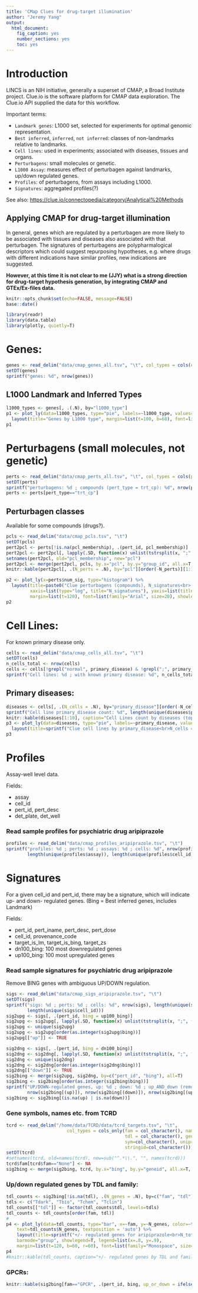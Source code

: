 ```yaml
---
title: 'CMap Clues for drug-target illumination'
author: "Jeremy Yang"
output:
  html_document:
    fig_caption: yes
    number_sections: yes
    toc: yes
---
```


# Introduction

LINCS is an NIH initiative, generally a superset of CMAP, a Broad Institute project. Clue.io is the software
platform for CMAP data exploration. The Clue.io API supplied the data for this workflow.

Important terms:

* `Landmark genes`: L1000 set, selected for experiments for optimal genomic representation.
* `Best inferred`, `inferred`, `not inferred`: classes of non-landmarks relative to landmarks.
* `Cell lines`: used in experiments; associated with diseases, tissues and organs.
* `Perturbagens`: small molecules or genetic.
* `L1000 Assay`: measures effect of perturbagen against landmarks, up/down regulated genes.
* `Profiles`: of perturbagens, from assays including L1000.
* `Signatures`: aggregated profiles(?)

See also: <https://clue.io/connectopedia/category/Analytical%20Methods>

## Applying CMAP for drug-target illumination

In general, genes which are regulated by a perturbagen are more likely to be associated with tissues and
diseases also associated with that perturbagen. The signatures of perturbagens are polypharmalogical 
descriptors which could suggest repurposing hypotheses, e.g. where drugs with different indications have 
similar profiles, new indications are suggested.

__However, at this time it is not clear to me (JJY) what is a strong direction for drug-target hypothesis generation,
by integrating CMAP and GTEx/Ex-files data.__


```r
knitr::opts_chunk$set(echo=FALSE, message=FALSE)
base::date()
```

```r
library(readr)
library(data.table)
library(plotly, quietly=T)
```

# Genes:

```r
genes <- read_delim("data/cmap_genes_all.tsv", "\t", col_types = cols(entrez_id = col_character()))
setDT(genes)
sprintf("genes: %d", nrow(genes))
```

## L1000 Landmark and Inferred Types
```r
l1000_types <- genes[, .(.N), by="l1000_type"]
p1 <- plot_ly(data=l1000_types, type="pie", labels=~l1000_type, values=~N, textinfo="label+value+percent", textposition="auto") %>%
  layout(title="Genes by L1000 type", margin=list(t=100, b=60), font=list(family="Monospace", size=20), showlegend=F)
p1
```

# Perturbagens (small molecules, not genetic)
```r
perts <- read_delim("data/cmap_perts_all.tsv", "\t", col_types = cols(pubchem_cid = col_character()))
setDT(perts)
sprintf("perturbagens: %d ; compounds (pert_type = trt_cp): %d", nrow(perts), sum(perts$pert_type=="trt_cp"))
perts <- perts[pert_type=="trt_cp"]
```

## Perturbagen classes 
Available for some compounds (drugs?).
```r
pcls <- read_delim("data/cmap_pcls.tsv", "\t")
setDT(pcls)
pert2pcl <- perts[!is.na(pcl_membership), .(pert_id, pcl_membership)]
pert2pcl <- pert2pcl[, lapply(.SD, function(x) unlist(tstrsplit(x, ";", fixed=TRUE))), by = pert_id][!is.na(pcl_membership)]
setnames(pert2pcl, old="pcl_membership", new="pcl")
pert2pcl <- merge(pert2pcl, pcls, by.x="pcl", by.y="group_id", all.x=T, all.y=F)
knitr::kable(pert2pcl[, .(N_perts = .N), by="pcl"][order(-N_perts)][1:10], caption="PCLs (top 10)")
```

```r
p2 <- plot_ly(x=perts$num_sig, type="histogram") %>%
  layout(title=paste0("Clue perturbagens (compounds), N_signatures<br>(N_total = ", nrow(perts), ")"), 
         xaxis=list(type="log", title="N_signatures"), yaxis=list(title="N"),
         margin=list(t=120), font=list(family="Arial", size=20), showlegend=F)
p2
```
#

# Cell Lines:
For known primary disease only.
```r
cells <- read_delim("data/cmap_cells_all.tsv", "\t")
setDT(cells)
n_cells_total <- nrow(cells)
cells <- cells[!grepl("normal", primary_disease) & !grepl(";", primary_disease) & !(is.null(primary_disease)) & primary_disease!="other"]
sprintf("Cell lines: %d ; with known primary disease: %d", n_cells_total, nrow(cells))
```

## Primary diseases:
```r
diseases <- cells[, .(N_cells = .N), by="primary_disease"][order(-N_cells)]
sprintf("Cell line primary_disease count: %d", length(unique(diseases$primary_disease)))
knitr::kable(diseases[1:10], caption="Cell Lines count by diseases (top 10)")
p3 <- plot_ly(data=diseases, type="pie", labels=~primary_disease, values=~N_cells, textinfo="label", textposition="auto") %>%
  layout(title=sprintf("Clue cell lines by primary_disease<br>N_cells = %d ; N_disease = %d", nrow(cells), nrow(diseases)), margin=list(t=100, b=60), font=list(family="Monospace", size=12), showlegend=T)
p3
```

# Profiles
Assay-well level data.

Fields:

* assay
* cell_id
* pert_id, pert_desc
* det_plate, det_well

### Read sample profiles for psychiatric drug aripiprazole

```r
profiles <- read_delim("data/cmap_profiles_aripiprazole.tsv", "\t")
sprintf("profiles: %d ; perts: %d ; assays: %d ; cells: %d", nrow(profiles), length(unique(profiles$pert_id)),
        length(unique(profiles$assay)), length(unique(profiles$cell_id)))
```

# Signatures
For a given cell_id and pert_id, there may be a signature, which will indicate up- and down- regulated genes.
(Bing = Best inferred genes, includes Landmark)

Fields:

* pert_id, pert_iname, pert_desc, pert_dose
* cell_id, provenance_code
* target_is_lm, target_is_bing, target_zs
* dn100_bing: 100 most downregulated genes 
* up100_bing: 100 most upregulated genes

### Read sample signatures for psychiatric drug aripiprazole
Remove BING genes with ambiguous UP/DOWN regulation.

```r
sigs <- read_delim("data/cmap_sigs_aripiprazole.tsv", "\t")
setDT(sigs)
sprintf("sigs: %d ; perts: %d ; cells: %d", nrow(sigs), length(unique(sigs$pert_id)),
        length(unique(sigs$cell_id)))
sig2upg <- sigs[, .(pert_id, bing = up100_bing)]
sig2upg <- sig2upg[, lapply(.SD, function(x) unlist(tstrsplit(x, ";", fixed=TRUE))), by=pert_id][!is.na(bing)]
sig2upg <- unique(sig2upg)
sig2upg <- sig2upg[order(as.integer(sig2upg$bing))]
sig2upg[["up"]] <- TRUE

sig2dng <- sigs[, .(pert_id, bing = dn100_bing)]
sig2dng <- sig2dng[, lapply(.SD, function(x) unlist(tstrsplit(x, ";", fixed=TRUE))), by=pert_id][!is.na(bing)]
sig2dng <- unique(sig2dng)
sig2dng <- sig2dng[order(as.integer(sig2dng$bing))]
sig2dng[["down"]] <- TRUE
sig2bing <- merge(sig2upg, sig2dng, by=c("pert_id", "bing"), all=T)
sig2bing <- sig2bing[order(as.integer(sig2bing$bing))]
sprintf("UP/DOWN-regulated genes, up: %d ; down: %d ; up_AND_down (removed): %d", 
        nrow(sig2bing[(up)]), nrow(sig2bing[(down)]), nrow(sig2bing[(up)&(down)]))
sig2bing <- sig2bing[(is.na(up) | is.na(down))]
```

### Gene symbols, names etc. from TCRD

```r
tcrd <- read_delim("/home/data/TCRD/data/tcrd_targets.tsv", "\t",
                       col_types = cols_only(fam = col_character(), name = col_character(),
                                             tdl = col_character(), geneid = col_character(),
                                             sym=col_character(), uniprot=col_character(),
                                             stringid=col_character()))
setDT(tcrd)
#setnames(tcrd, old=names(tcrd), new=sub("^.*\\.", "", names(tcrd)))
tcrd$fam[tcrd$fam=="None"] <- NA
sig2bing <- merge(sig2bing, tcrd, by.x="bing", by.y="geneid", all.x=T, all.y=F)
```

### Up/down regulated genes by TDL and family:

```r
tdl_counts <- sig2bing[!is.na(tdl), .(N_genes = .N), by=c("fam", "tdl")]
tdls <- c("Tdark", "Tbio", "Tchem", "Tclin")
tdl_counts[["tdl"]] <- factor(tdl_counts$tdl, levels=tdls)
tdl_counts <- tdl_counts[order(fam, tdl)]
#
p4 <- plot_ly(data=tdl_counts, type="bar", x=~fam, y=~N_genes, color=~tdl, colors=c("#333333","red","green","blue"),
	text=tdl_counts$N_genes, textposition = 'auto') %>%
	layout(title=sprintf("+/- regulated genes for aripiprazole<br>N_total = %d ; N_fam_none = %d", nrow(sig2bing), nrow(sig2bing[is.na(fam)])), 
	barmode="group", showlegend=T, legend=list(x=.8, y=.9),
	margin=list(t=120, b=60, r=60), font=list(family="Monospace", size=16))
p4
#knitr::kable(tdl_counts, caption="+/- regulated genes by TDL and family")
```

### GPCRs:
```r
knitr::kable(sig2bing[fam=="GPCR", .(pert_id, bing, up_or_down = ifelse((up), "UP", ifelse((down), "DOWN", "?")), sym, name, tdl)], caption="+/- regulated GPCRs")
```



